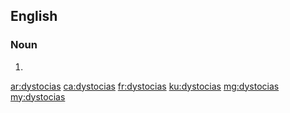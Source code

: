 ==English==

===Noun===
{{head|en|plural}}

# {{plural of|dystocia|lang=en}}

[[ar:dystocias]]
[[ca:dystocias]]
[[fr:dystocias]]
[[ku:dystocias]]
[[mg:dystocias]]
[[my:dystocias]]